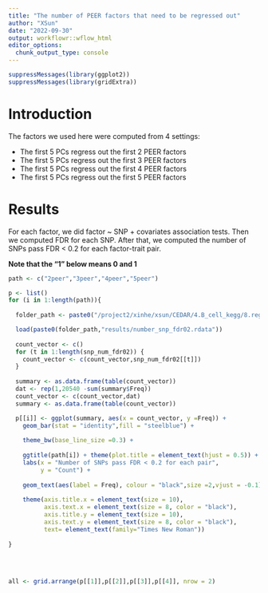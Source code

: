 ```yaml
---
title: "The number of PEER factors that need to be regressed out"
author: "XSun"
date: "2022-09-30"
output: workflowr::wflow_html
editor_options:
  chunk_output_type: console
---
```


```r
suppressMessages(library(ggplot2))
suppressMessages(library(gridExtra))
```


# Introduction

The factors we used here were computed from 4 settings:

- The first 5 PCs regress out the first 2 PEER factors
- The first 5 PCs regress out the first 3 PEER factors
- The first 5 PCs regress out the first 4 PEER factors
- The first 5 PCs regress out the first 5 PEER factors


# Results

For each factor, we did factor ~ SNP + covariates association tests. Then we computed FDR for each SNP.
After that, we computed the number of SNPs pass FDR < 0.2 for each factor-trait pair.

**Note that the "1" below means 0 and 1**

```r


path <- c("2peer","3peer","4peer","5peer")

p <- list()
for (i in 1:length(path)){
  
  folder_path <- paste0("/project2/xinhe/xsun/CEDAR/4.B_cell_kegg/8.regress_out_peer/",path[i],"/2.ECT/")

  load(paste0(folder_path,"results/number_snp_fdr02.rdata"))
  
  count_vector <- c()
  for (t in 1:length(snp_num_fdr02)) {
    count_vector <- c(count_vector,snp_num_fdr02[[t]])
  }
  
  summary <- as.data.frame(table(count_vector))
  dat <- rep(1,20540 -sum(summary$Freq))
  count_vector <- c(count_vector,dat)
  summary <- as.data.frame(table(count_vector))

  p[[i]] <- ggplot(summary, aes(x = count_vector, y =Freq)) +
    geom_bar(stat = "identity",fill = "steelblue") +
    
    theme_bw(base_line_size =0.3) +
    
    ggtitle(path[i]) + theme(plot.title = element_text(hjust = 0.5)) +
    labs(x = "Number of SNPs pass FDR < 0.2 for each pair",
         y = "Count") +
    
    geom_text(aes(label = Freq), colour = "black",size =2,vjust = -0.1) +
    
    theme(axis.title.x = element_text(size = 10),
          axis.text.x = element_text(size = 8, color = "black"),
          axis.title.y = element_text(size = 10),
          axis.text.y = element_text(size = 8, color = "black"),
          text= element_text(family="Times New Roman")) 
  
}
  
  
  
  
all <- grid.arrange(p[[1]],p[[2]],p[[3]],p[[4]], nrow = 2)

```
